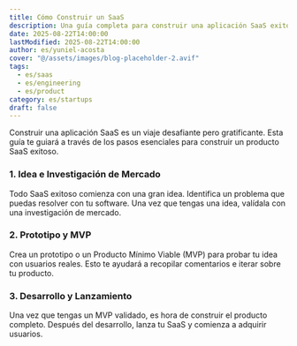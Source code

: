 ```yaml
---
title: Cómo Construir un SaaS
description: Una guía completa para construir una aplicación SaaS exitosa desde cero.
date: 2025-08-22T14:00:00
lastModified: 2025-08-22T14:00:00
author: es/yuniel-acosta
cover: "@/assets/images/blog-placeholder-2.avif"
tags:
  - es/saas
  - es/engineering
  - es/product
category: es/startups
draft: false
---
```


Construir una aplicación SaaS es un viaje desafiante pero gratificante. Esta guía te guiará a través de los pasos esenciales para construir un producto SaaS exitoso.

### 1. Idea e Investigación de Mercado

Todo SaaS exitoso comienza con una gran idea. Identifica un problema que puedas resolver con tu software. Una vez que tengas una idea, valídala con una investigación de mercado.

### 2. Prototipo y MVP

Crea un prototipo o un Producto Mínimo Viable (MVP) para probar tu idea con usuarios reales. Esto te ayudará a recopilar comentarios e iterar sobre tu producto.

### 3. Desarrollo y Lanzamiento

Una vez que tengas un MVP validado, es hora de construir el producto completo. Después del desarrollo, lanza tu SaaS y comienza a adquirir usuarios.
